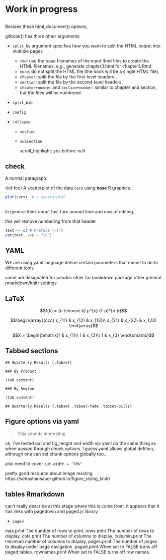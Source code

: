 # Work in progress

##

Besides these html_document() options,

gitbook() has three other arguments:

- `split_by` argument specifies how you want to split the HTML output into multiple pages

    - `rmd`: use the base filenames of the input Rmd files to create the HTML filenames, e.g., generate chapter3.html for chapter3.Rmd.
    - `none`: do not split the HTML file (the book will be a single HTML file).
    - `chapter`: split the file by the first-level headers.
    - `section`: split the file by the second-level headers.
    - `chapter+number` and `section+number`: similar to chapter and section, but the files will be numbered.

- `split_bib`
- `config`

- `collapse`
    - `section`
    - `subsection`

      scroll_highlight: yes
      before: null

## check

A normal paragraph.

(ref:foo) A scatterplot of the data `cars` using **base** R graphics.

```r
plot(cars)  # a scatterplot
```

##

In general think about fast turn around time and easi of editing.

this will remove numbering from that header

```r
text <- c("# Preface {-}")
cat(text, sep = "\n")
```

## YAML

WE are using yaml language define certain parameters that meant to do to different tools

some are designated for pandoc
other for bookdown package
other general rmarkdown/knitr settings

## LaTeX

$$f(k) = {n \choose k} p^{k} (1-p)^{n-k}$$

$$\begin{array}{ccc}
x_{11} & x_{12} & x_{13}\\
x_{21} & x_{22} & x_{23}
\end{array}$$

$$X = \begin{bmatrix}1 & x_{1}\\
1 & x_{2}\\
1 & x_{3}
\end{bmatrix}$$


## Tabbed sections

```
## Quarterly Results {.tabset}

### By Product

(tab content)

### By Region

(tab content)
```

```
## Quarterly Results {.tabset .tabset-fade .tabset-pills}
```

## Figure options via yaml

> This sounds interesting

ok, I've tested out and fig_height and width via yaml do the same thing as when passed through chunk options. I guess yaml allows global defition, although one can set chunk options globally too..

also need to cover `out.width = "70%"`

pretty good resource about image resizing https://sebastiansauer.github.io/figure_sizing_knitr/

## tables Rmarkdown

can't really describe at this stage where this is come from. it appears that it has links with pagedown and paged.js library

- `paged`

max.print	The number of rows to print.
rows.print	The number of rows to display.
cols.print	The number of columns to display.
cols.min.print	The minimum number of columns to display.
pages.print	The number of pages to display under page navigation.
paged.print	When set to FALSE turns off paged tables.
rownames.print	When set to FALSE turns off row names.
